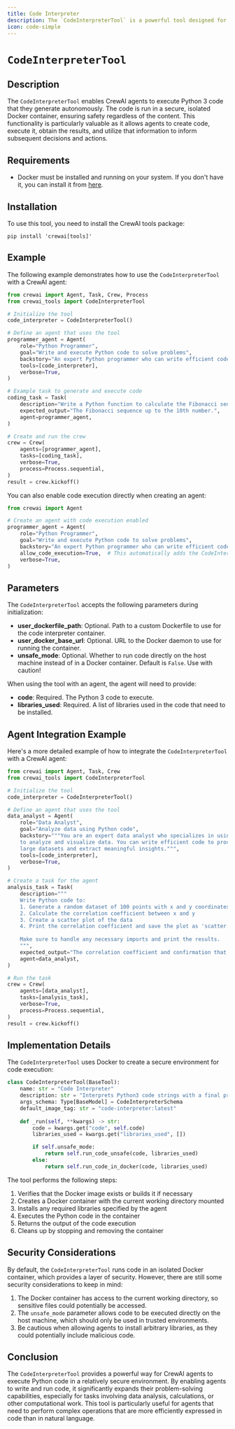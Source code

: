 ```yaml
---
title: Code Interpreter
description: The `CodeInterpreterTool` is a powerful tool designed for executing Python 3 code within a secure, isolated environment.
icon: code-simple
---
```


# `CodeInterpreterTool`

## Description

The `CodeInterpreterTool` enables CrewAI agents to execute Python 3 code that they generate autonomously. The code is run in a secure, isolated Docker container, ensuring safety regardless of the content. This functionality is particularly valuable as it allows agents to create code, execute it, obtain the results, and utilize that information to inform subsequent decisions and actions.

## Requirements

- Docker must be installed and running on your system. If you don't have it, you can install it from [here](https://docs.docker.com/get-docker/).

## Installation

To use this tool, you need to install the CrewAI tools package:

```shell
pip install 'crewai[tools]'
```

## Example

The following example demonstrates how to use the `CodeInterpreterTool` with a CrewAI agent:

```python Code
from crewai import Agent, Task, Crew, Process
from crewai_tools import CodeInterpreterTool

# Initialize the tool
code_interpreter = CodeInterpreterTool()

# Define an agent that uses the tool
programmer_agent = Agent(
    role="Python Programmer",
    goal="Write and execute Python code to solve problems",
    backstory="An expert Python programmer who can write efficient code to solve complex problems.",
    tools=[code_interpreter],
    verbose=True,
)

# Example task to generate and execute code
coding_task = Task(
    description="Write a Python function to calculate the Fibonacci sequence up to the 10th number and print the result.",
    expected_output="The Fibonacci sequence up to the 10th number.",
    agent=programmer_agent,
)

# Create and run the crew
crew = Crew(
    agents=[programmer_agent],
    tasks=[coding_task],
    verbose=True,
    process=Process.sequential,
)
result = crew.kickoff()
```

You can also enable code execution directly when creating an agent:

```python Code
from crewai import Agent

# Create an agent with code execution enabled
programmer_agent = Agent(
    role="Python Programmer",
    goal="Write and execute Python code to solve problems",
    backstory="An expert Python programmer who can write efficient code to solve complex problems.",
    allow_code_execution=True,  # This automatically adds the CodeInterpreterTool
    verbose=True,
)
```

## Parameters

The `CodeInterpreterTool` accepts the following parameters during initialization:

- **user_dockerfile_path**: Optional. Path to a custom Dockerfile to use for the code interpreter container.
- **user_docker_base_url**: Optional. URL to the Docker daemon to use for running the container.
- **unsafe_mode**: Optional. Whether to run code directly on the host machine instead of in a Docker container. Default is `False`. Use with caution!

When using the tool with an agent, the agent will need to provide:

- **code**: Required. The Python 3 code to execute.
- **libraries_used**: Required. A list of libraries used in the code that need to be installed.

## Agent Integration Example

Here's a more detailed example of how to integrate the `CodeInterpreterTool` with a CrewAI agent:

```python Code
from crewai import Agent, Task, Crew
from crewai_tools import CodeInterpreterTool

# Initialize the tool
code_interpreter = CodeInterpreterTool()

# Define an agent that uses the tool
data_analyst = Agent(
    role="Data Analyst",
    goal="Analyze data using Python code",
    backstory="""You are an expert data analyst who specializes in using Python 
    to analyze and visualize data. You can write efficient code to process 
    large datasets and extract meaningful insights.""",
    tools=[code_interpreter],
    verbose=True,
)

# Create a task for the agent
analysis_task = Task(
    description="""
    Write Python code to:
    1. Generate a random dataset of 100 points with x and y coordinates
    2. Calculate the correlation coefficient between x and y
    3. Create a scatter plot of the data
    4. Print the correlation coefficient and save the plot as 'scatter.png'
    
    Make sure to handle any necessary imports and print the results.
    """,
    expected_output="The correlation coefficient and confirmation that the scatter plot has been saved.",
    agent=data_analyst,
)

# Run the task
crew = Crew(
    agents=[data_analyst],
    tasks=[analysis_task],
    verbose=True,
    process=Process.sequential,
)
result = crew.kickoff()
```

## Implementation Details

The `CodeInterpreterTool` uses Docker to create a secure environment for code execution:

```python Code
class CodeInterpreterTool(BaseTool):
    name: str = "Code Interpreter"
    description: str = "Interprets Python3 code strings with a final print statement."
    args_schema: Type[BaseModel] = CodeInterpreterSchema
    default_image_tag: str = "code-interpreter:latest"
    
    def _run(self, **kwargs) -> str:
        code = kwargs.get("code", self.code)
        libraries_used = kwargs.get("libraries_used", [])

        if self.unsafe_mode:
            return self.run_code_unsafe(code, libraries_used)
        else:
            return self.run_code_in_docker(code, libraries_used)
```

The tool performs the following steps:
1. Verifies that the Docker image exists or builds it if necessary
2. Creates a Docker container with the current working directory mounted
3. Installs any required libraries specified by the agent
4. Executes the Python code in the container
5. Returns the output of the code execution
6. Cleans up by stopping and removing the container

## Security Considerations

By default, the `CodeInterpreterTool` runs code in an isolated Docker container, which provides a layer of security. However, there are still some security considerations to keep in mind:

1. The Docker container has access to the current working directory, so sensitive files could potentially be accessed.
2. The `unsafe_mode` parameter allows code to be executed directly on the host machine, which should only be used in trusted environments.
3. Be cautious when allowing agents to install arbitrary libraries, as they could potentially include malicious code.

## Conclusion

The `CodeInterpreterTool` provides a powerful way for CrewAI agents to execute Python code in a relatively secure environment. By enabling agents to write and run code, it significantly expands their problem-solving capabilities, especially for tasks involving data analysis, calculations, or other computational work. This tool is particularly useful for agents that need to perform complex operations that are more efficiently expressed in code than in natural language.
